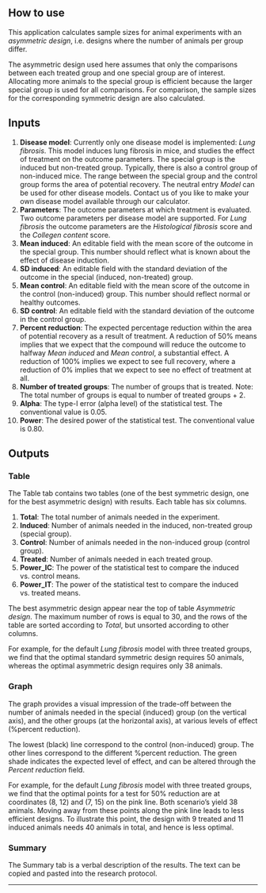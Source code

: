How to use
------

This application calculates sample sizes for animal experiments with an *asymmetric design*, i.e. designs where the number of animals per group differ. 

The asymmetric design used here assumes that only the comparisons between each treated group and one special group are of interest. Allocating more animals to the special group is efficient because the larger special group is used for all comparisons. For comparison, the sample sizes for the corresponding symmetric design are also calculated.

## Inputs

1. **Disease model**: Currently only one disease model is implemented: *Lung fibrosis*. This model induces lung fibrosis in mice, and studies the effect of treatment on the outcome parameters. The special group is the induced but non-treated group. Typically, there is also a control group of non-induced mice. The range between the special group and the control group forms the area of potential recovery. The neutral entry *Model* can be used for other disease models. Contact us of you like to make your own disease model available through our calculator.
2. **Parameters**: The outcome parameters at which treatment is evaluated. Two outcome parameters per disease model are supported. For *Lung fibrosis* the outcome parameters are the *Histological fibrosis* score and the *Collegen content* score.
3. **Mean induced**: An editable field with the mean score of the outcome in the special group. This number should reflect what is known about the effect of disease induction.
4. **SD induced**: An editable field with the standard deviation of the outcome in the special (induced, non-treated) group. 
5. **Mean control**: An editable field with the mean score of the outcome in the control (non-induced) group. This number should reflect normal or healthy outcomes.
6. **SD control**: An editable field with the standard deviation of the outcome in the control group.
7. **Percent reduction**: The expected percentage reduction within the area of potential recovery as a result of treatment. A reduction of 50% means implies that we expect that the compound will reduce the outcome to halfway *Mean induced* and *Mean control*, a substantial effect. A reduction of 100% implies we expect to see full recovery, where a reduction of 0% implies that we expect to see no effect of treatment at all.
8. **Number of treated groups**: The number of groups that is treated. Note: The total number of groups is equal to number of treated groups + 2.
9. **Alpha**: The type-I error (alpha level) of the statistical test. The conventional value is 0.05.
10. **Power**: The desired power of the statistical test. The conventional value is 0.80.

## Outputs

### Table

The Table tab contains two tables (one of the best symmetric design, one for the best asymmetric design) with results. Each table has six columns.

1. **Total**: The total number of animals needed in the experiment.
2. **Induced**: Number of animals needed in the induced, non-treated group (special group).
3. **Control**: Number of animals needed in the non-induced group (control group).
4. **Treated**: Number of animals needed in each treated group.
5. **Power_IC**: The power of the statistical test to compare the induced vs. control means.
6. **Power_IT**: The power of the statistical test to compare the induced vs. treated means.

The best asymmetric design appear near the top of table *Asymmetric design*. The maximum number of rows is equal to 30, and the rows of the table are sorted according to *Total*, but unsorted according to other columns. 

For example, for the default *Lung fibrosis* model with three treated groups, we find that the optimal standard symmetric design requires 50 animals, whereas the optimal asymmetric design requires only 38 animals.

### Graph

The graph provides a visual impression of the trade-off between the number of animals needed in the special (induced) group (on the vertical axis), and the other groups (at the horizontal axis), at various levels of effect (%percent reduction). 

The lowest (black) line correspond to the control (non-induced) group. The other lines correspond to the different %percent reduction. The green shade indicates the expected level of effect, and can be altered through the *Percent reduction* field.

For example, for the default *Lung fibrosis* model with three treated groups, we find that the optimal points for a test for 50% reduction are at coordinates (8, 12) and (7, 15) on the pink line. Both scenario's yield 38 animals. Moving away from these points along the pink line leads to less efficient designs. To illustrate this point, the design with 9 treated and 11 induced animals needs 40 animals in total, and hence is less optimal.

### Summary

The Summary tab is a verbal description of the results. The text can be copied and pasted into the research protocol. 


--------

